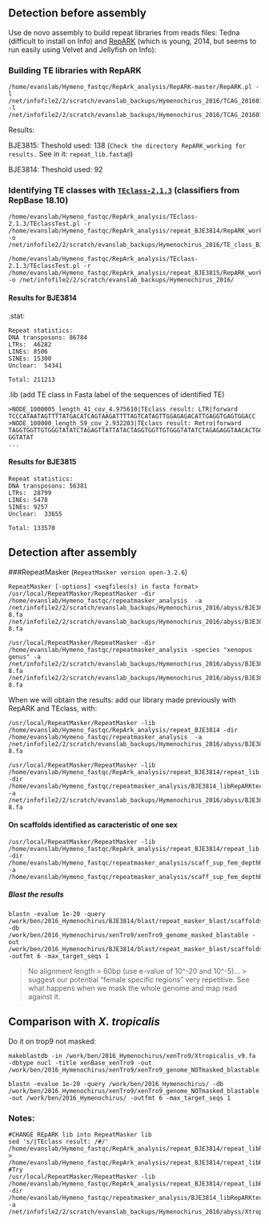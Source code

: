 ## Detection before assembly
Use de novo assembly to build repeat libraries from reads files: Tedna (difficult to install on Info) and [RepARK](https://github.com/PhKoch/RepARK) (which is young, 2014, but seems to run easily using Velvet and Jellyfish on Info):

### Building TE libraries with RepARK
```
/home/evanslab/Hymeno_fastqc/RepArk_analysis/RepARK-master/RepARK.pl -l /net/infofile2/2/scratch/evanslab_backups/Hymenochirus_2016/TCAG_20160129/160106_E00389_0017_AHK3LJCCXX/BJE3814_S3_L003_R1_001_trim_paired.cor.fastq.gz -l /net/infofile2/2/scratch/evanslab_backups/Hymenochirus_2016/TCAG_20160129/160106_E00389_0017_AHK3LJCCXX/BJE3814_S3_L003_R2_001_trim_paired.cor.fastq.gz
```
Results:

BJE3815: Theshold used: 138 (`Check the directory RepARK_working for results.` See in it: `repeat_lib.fasta@`)

BJE3814: Theshold used: 92

### Identifying TE classes with [`TEclass-2.1.3`](http://www.compgen.uni-muenster.de/tools/teclass/index.hbi?lang=en) (classifiers from RepBase 18.10)
```
/home/evanslab/Hymeno_fastqc/RepArk_analysis/TEclass-2.1.3/TEclassTest.pl -r /home/evanslab/Hymeno_fastqc/RepArk_analysis/repeat_BJE3814/RepARK_working/repeat_lib.fasta -o /net/infofile2/2/scratch/evanslab_backups/Hymenochirus_2016/TE_class_BJE3814

/home/evanslab/Hymeno_fastqc/RepArk_analysis/TEclass-2.1.3/TEclassTest.pl -r /home/evanslab/Hymeno_fastqc/RepArk_analysis/repeat_BJE3815/RepARK_working/repeat_lib.fasta -o /net/infofile2/2/scratch/evanslab_backups/Hymenochirus_2016/
```
#### Results for BJE3814
.stat:
```
Repeat statistics:
DNA transposons: 86784
LTRs:  46282
LINEs: 8506
SINEs: 15300
Unclear:  54341

Total: 211213
```
.lib (add TE class in Fasta label of the sequences of identified TE)
```
>NODE_1000005_length_41_cov_4.975610|TEclass result: LTR|forward
TCCCATAATAGTTTTATGACATCAGTAAGATTTTAGTCATAGTTGGAGAGACATTGAGGTGAGTGGACC
>NODE_100000_length_59_cov_2.932203|TEclass result: Retro|forward
TAGGTGGTTGTGGGTATATCTAGAGTTATTATACTAGGTGGTTGTGGGTATATCTAGAGAGGTAACACTGGGTGGTTGTG
GGTATAT
...
```
#### Results for BJE3815
```
Repeat statistics:
DNA transposons: 56381
LTRs:  28799
LINEs: 5478
SINEs: 9257
Unclear:  33655

Total: 133570
```
## Detection after assembly

###RepeatMasker (`RepeatMasker version open-3.2.6`)

```
RepeatMasker [-options] <seqfiles(s) in fasta format>
/usr/local/RepeatMasker/RepeatMasker -dir /home/evanslab/Hymeno_fastqc/repeatmasker_analysis  -a /net/infofile2/2/scratch/evanslab_backups/Hymenochirus_2016/abyss/BJE3814-8.fa /net/infofile2/2/scratch/evanslab_backups/Hymenochirus_2016/abyss/BJE3815-8.fa

/usr/local/RepeatMasker/RepeatMasker -dir /home/evanslab/Hymeno_fastqc/repeatmasker_analysis -species "xenopus genus" -a /net/infofile2/2/scratch/evanslab_backups/Hymenochirus_2016/abyss/BJE3814-8.fa /net/infofile2/2/scratch/evanslab_backups/Hymenochirus_2016/abyss/BJE3815-8.fa
```
When we will obtain the results: add our library made previously with RepARK and TEclass, with:
```
/usr/local/RepeatMasker/RepeatMasker -lib /home/evanslab/Hymeno_fastqc/RepArk_analysis/repeat_BJE3814 -dir /home/evanslab/Hymeno_fastqc/repeatmasker_analysis  -a /net/infofile2/2/scratch/evanslab_backups/Hymenochirus_2016/abyss/BJE3814-8.fa
```
```
/usr/local/RepeatMasker/RepeatMasker -lib /home/evanslab/Hymeno_fastqc/RepArk_analysis/repeat_BJE3814/repeat_lib.fasta_1458332765/repeat_lib.fasta.lib -dir /home/evanslab/Hymeno_fastqc/repeatmasker_analysis/BJE3814_libRepARKteclass14 -a /net/infofile2/2/scratch/evanslab_backups/Hymenochirus_2016/abyss/BJE3814-8.fa
```
#### On scaffolds identified as caracteristic of one sex
```
/usr/local/RepeatMasker/RepeatMasker -lib /home/evanslab/Hymeno_fastqc/RepArk_analysis/repeat_BJE3814/repeat_lib.fasta_1458332765/repeat_lib.fasta.lib -dir /home/evanslab/Hymeno_fastqc/repeatmasker_analysis/scaff_sup_fem_depthRound1  -a /home/evanslab/Hymeno_fastqc/repeatmasker_analysis/scaff_sup_fem_depthRound1/scaffolds_sup_fem_caract_depth_round1.fa
```
##### Blast the results
```
blastn -evalue 1e-20 -query /work/ben/2016_Hymenochirus/BJE3814/blast/repeat_masker_blast/scaffolds_sup_fem_caract_depth_round1.fa.masked -db /work/ben/2016_Hymenochirus/xenTro9/xenTro9_genome_masked_blastable -out /work/ben/2016_Hymenochirus/BJE3814/blast/repeat_masker_blast/scaffolds_sup_fem_caract_depth_round1_masked_blast_trop9 -outfmt 6 -max_target_seqs 1
```
> No alignment length > 60bp (use e-value of 10^-20 and 10^-5)... > suggest our potential "female specific regions" very repetitive. See what happens when we mask the whole genome and map read against it.


## Comparison with *X. tropicalis*

Do it on trop9 not masked:
```
makeblastdb -in /work/ben/2016_Hymenochirus/xenTro9/Xtropicalis_v9.fa -dbtype nucl -title xenBase_xenTro9 -out /work/ben/2016_Hymenochirus/xenTro9/xenTro9_genome_NOTmasked_blastable

blastn -evalue 1e-20 -query /work/ben/2016_Hymenochirus/ -db /work/ben/2016_Hymenochirus/xenTro9/xenTro9_genome_NOTmasked_blastable -out /work/ben/2016_Hymenochirus/ -outfmt 6 -max_target_seqs 1
```
### Notes:
```
#CHANGE REpARK lib into RepeatMasker lib
sed 's/|TEclass result: /#/' /home/evanslab/Hymeno_fastqc/RepArk_analysis/repeat_BJE3814/repeat_libRepARKTEclass_BJE3814_RepeatMaskerFormat.fasta > /home/evanslab/Hymeno_fastqc/RepArk_analysis/repeat_BJE3814/repeat_libRepARKTEclass_BJE3814_RepeatMaskerFormat1.fasta
#Try
/usr/local/RepeatMasker/RepeatMasker -lib /home/evanslab/Hymeno_fastqc/RepArk_analysis/repeat_BJE3814/repeat_libRepARKTEclass_BJE3814_RepeatMaskerFormat.fasta -dir /home/evanslab/Hymeno_fastqc/repeatmasker_analysis/BJE3814_libRepARKteclass14/try_specificRepeatMaskerFormat_on_trop9 -a /net/infofile2/2/scratch/evanslab_backups/Hymenochirus_2016/abyss/Xtrop/Xtropicalis_v9_repeatMasked_soft.fa
```
